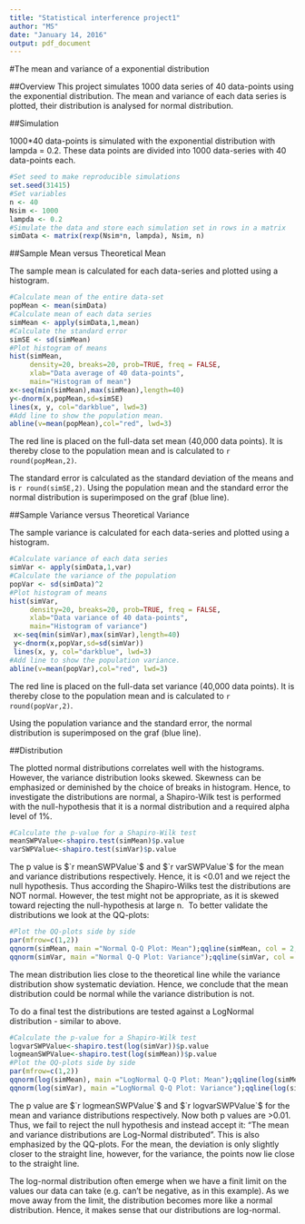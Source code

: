 ```yaml
---
title: "Statistical interference project1"
author: "MS"
date: "January 14, 2016"
output: pdf_document
---
```


#The mean and variance of a exponential distribution

##Overview
This project simulates 1000 data series of 40 data-points using the exponential distribution. The mean and variance of each data series is plotted, their distribution is analysed for normal distribution.

##Simulation

1000*40 data-points is simulated with the exponential distribution with lampda = 0.2. These data points are divided into 1000 data-series with 40 data-points each.

```r
#Set seed to make reproducible simulations
set.seed(31415)
#Set variables
n <- 40
Nsim <- 1000
lampda <- 0.2
#Simulate the data and store each simulation set in rows in a matrix
simData <- matrix(rexp(Nsim*n, lampda), Nsim, n)
```

##Sample Mean versus Theoretical Mean

The sample mean is calculated for each data-series and plotted using a histogram.

```r
#Calculate mean of the entire data-set
popMean <- mean(simData)
#Calculate mean of each data series
simMean <- apply(simData,1,mean)
#Calculate the standard error
simSE <- sd(simMean)
#Plot histogram of means
hist(simMean,
     density=20, breaks=20, prob=TRUE, freq = FALSE,
     xlab="Data average of 40 data-points", 
     main="Histogram of mean")
x<-seq(min(simMean),max(simMean),length=40) 
y<-dnorm(x,popMean,sd=simSE) 
lines(x, y, col="darkblue", lwd=3)
#Add line to show the population mean.
abline(v=mean(popMean),col="red", lwd=3)
```

The red line is placed on the full-data set mean (40,000 data points). It is thereby close to the population mean and is calculated to `r round(popMean,2)`.

The standard error is calculated as the standard deviation of the means and is `r round(simSE,2)`. Using the population mean and the standard error the normal distribution is superimposed on the graf (blue line).


##Sample Variance versus Theoretical Variance

The sample variance is calculated for each data-series and plotted using a histogram.

```r
#Calculate variance of each data series
simVar <- apply(simData,1,var)
#Calculate the variance of the population
popVar <- sd(simData)^2
#Plot histogram of means
hist(simVar,
     density=20, breaks=20, prob=TRUE, freq = FALSE,
     xlab="Data variance of 40 data-points", 
     main="Histogram of variance")
 x<-seq(min(simVar),max(simVar),length=40) 
 y<-dnorm(x,popVar,sd=sd(simVar)) 
 lines(x, y, col="darkblue", lwd=3)
#Add line to show the population variance.
abline(v=mean(popVar),col="red", lwd=3)
```

The red line is placed on the full-data set variance (40,000 data points). It is thereby close to the population mean and is calculated to `r round(popVar,2)`.

Using the population variance and the standard error, the normal distribution is superimposed on the graf (blue line).

##Distribution

The plotted normal distributions correlates well with the histograms. However, the variance distribution looks skewed. Skewness can be emphasized or deminished by the choice of breaks in histogram. Hence, to investigate the distributions are normal, a Shapiro-Wilk test is performed with the null-hypothesis that it is a normal distribution and a required alpha level of 1%.

```r
#Calculate the p-value for a Shapiro-Wilk test
meanSWPValue<-shapiro.test(simMean)$p.value
varSWPValue<-shapiro.test(simVar)$p.value
```

The p value is $`r meanSWPValue`$ and $`r varSWPValue`$ for the mean and variance distributions respectively. Hence, it is <0.01 and we reject the null hypothesis. Thus according the Shapiro-Wilks test the distributions are NOT normal. However, the test might not be appropriate, as it is skewed toward rejecting the null-hypothesis at large n. 
To better validate the distributions we look at the QQ-plots:

```r
#Plot the QQ-plots side by side
par(mfrow=c(1,2))
qqnorm(simMean, main ="Normal Q-Q Plot: Mean");qqline(simMean, col = 2, lwd = 3)
qqnorm(simVar, main ="Normal Q-Q Plot: Variance");qqline(simVar, col = 2, lwd = 3)
```
The mean distribution lies close to the theoretical line while the variance distribution show systematic deviation. Hence, we conclude that the mean distribution could be normal while the variance distribution is not.

To do a final test the distributions are tested against a LogNormal distribution - similar to above.
```r
#Calculate the p-value for a Shapiro-Wilk test
logvarSWPValue<-shapiro.test(log(simVar))$p.value
logmeanSWPValue<-shapiro.test(log(simMean))$p.value
#Plot the QQ-plots side by side
par(mfrow=c(1,2))
qqnorm(log(simMean), main ="LogNormal Q-Q Plot: Mean");qqline(log(simMean), col = 2, lwd = 3)
qqnorm(log(simVar), main ="LogNormal Q-Q Plot: Variance");qqline(log(simVar), col = 2, lwd = 3)

```
The p value are $`r logmeanSWPValue`$ and $`r logvarSWPValue`$ for the mean and variance distributions respectively. Now both p values are >0.01. Thus, we fail to reject the null hypothesis and instead accept it: "The mean and variance distributions are Log-Normal distributed". This is also emphasized by the QQ-plots. For the mean, the deviation is only slightly closer to the straight line, however, for the variance, the points now lie close to the straight line. 

The log-normal distribution often emerge when we have a finit limit on the values our data can take (e.g. can't be negative, as in this example). As we move away from the limit, the distribution becomes more like a normal distribution. Hence, it makes sense that our distributions are log-normal.